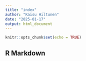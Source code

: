 ```yaml
---
title: "index"
author: "Kaisu Hiltunen"
date: "2025-01-17"
output: html_document
---
```


```r
knitr::opts_chunk$set(echo = TRUE)
```

## R Markdown

